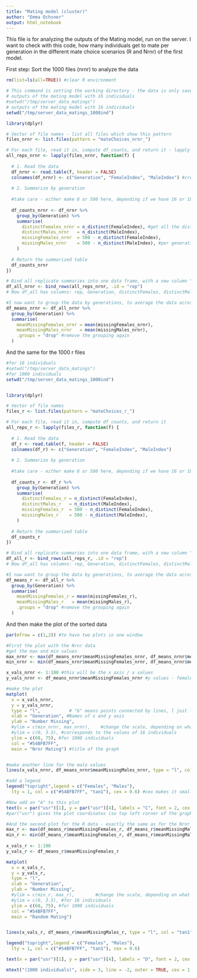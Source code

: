 ```yaml
---
title: "Mating model (cluster)"
author: "Emma Ochsner"
output: html_notebook
---
```



This file is for analyzing the outputs of the Mating model, run on the server. I want to check with this code, how many individuals get to mate per generation in the different mate choice scenarios (R and Nrnr) of the first model.

First step:
Sort the 1000 files (nrnr) to analyze the data

```r

rm(list=ls(all=TRUE)) #clear R environment

# This command is setting the working directory - the data is only saved on the server and I have a folder on my computer which is mounted with the corresponding folder on the server. 
# outputs of the mating model with 16 individuals
#setwd("/tmp/server_data_matings")
# outputs of the mating model with 16 individuals
setwd("/tmp/server_data_matings_1000ind")

library(dplyr)

# Vector of file names - list all files which show this pattern
files_nrnr <- list.files(pattern = "mateChoices_nrnr_")

# For each file, read it in, compute df_counts, and return it - lapply is a command which applies the following function on all the files, stored in the vector files_nrnr
all_reps_nrnr <- lapply(files_nrnr, function(f) {
  
  # 1. Read the data
  df_nrnr <- read.table(f, header = FALSE)
  colnames(df_nrnr) <- c("Generation", "FemaleIndex", "MaleIndex") #create a table with these columns
  
  # 2. Summarize by generation
  
  #take care - either make 8 or 500 here, depending if we have 16 or 1000 individuals!!!!
  
  df_counts_nrnr <- df_nrnr %>%
    group_by(Generation) %>%
    summarise(
      distinctFemales_nrnr = n_distinct(FemaleIndex), #get all the distinct indexes per generation
      distinctMales_nrnr   = n_distinct(MaleIndex),
      missingFemales_nrnr  = 500 - n_distinct(FemaleIndex), 
      missingMales_nrnr    = 500 - n_distinct(MaleIndex), #per generation we have 8 or 500 males/females - by substracting the number of distinct indexes (so all individuals which mated per generation) I get the number of individuals which did not mate in a given generation.
    )
  
  # Return the summarized table
  df_counts_nrnr
})

# Bind all replicate summaries into one data frame, with a new column "rep" indicating which replicate
df_all_nrnr <- bind_rows(all_reps_nrnr, .id = "rep") 
# Now df_all has columns: rep, Generation, distinctFemales, distinctMales, missingFemales, missingMales

#I now want to group the data by generations, to average the data across all replicates for each generation. 
df_means_nrnr <- df_all_nrnr %>%
  group_by(Generation) %>%
  summarise(
    meanMissingFemales_nrnr = mean(missingFemales_nrnr),
    meanMissingMales_nrnr   = mean(missingMales_nrnr),
    .groups = "drop" #remove the grouping again
  )


```


And the same for the 1000 r files
```r
#for 16 individuals
#setwd("/tmp/server_data_matings")
#for 1000 individuals
setwd("/tmp/server_data_matings_1000ind")


library(dplyr)

# Vector of file names
files_r <- list.files(pattern = "mateChoices_r_")

# For each file, read it in, compute df_counts, and return it
all_reps_r <- lapply(files_r, function(f) {
  
  # 1. Read the data
  df_r <- read.table(f, header = FALSE)
  colnames(df_r) <- c("Generation", "FemaleIndex", "MaleIndex")
  
  # 2. Summarize by generation
  
  #take care - either make 8 or 500 here, depending if we have 16 or 1000 individuals!!!!!
  
  df_counts_r <- df_r %>%
    group_by(Generation) %>%
    summarise(
      distinctFemales_r = n_distinct(FemaleIndex),
      distinctMales_r   = n_distinct(MaleIndex),
      missingFemales_r  = 500 - n_distinct(FemaleIndex),
      missingMales_r    = 500 - n_distinct(MaleIndex),
    )
  
  # Return the summarized table
  df_counts_r
})

# Bind all replicate summaries into one data frame, with a new column "rep" indicating which replicate
df_all_r <- bind_rows(all_reps_r, .id = "rep") 
# Now df_all has columns: rep, Generation, distinctFemales, distinctMales, missingFemales, missingMales

#I now want to group the data by generations, to average the data across all replicates for each generation. 
df_means_r <- df_all_r %>%
  group_by(Generation) %>%
  summarise(
    meanMissingFemales_r = mean(missingFemales_r),
    meanMissingMales_r   = mean(missingMales_r),
    .groups = "drop" #remove the grouping again
  )

```


And then make the plot of the sorted data

```r

par(mfrow = c(1,2)) #to have two plots in one window

#First the plot with the Nrnr data
#get the max and min values 
max_nrnr <- max(df_means_nrnr$meanMissingFemales_nrnr, df_means_nrnr$meanMissingMales_nrnr)
min_nrnr <- min(df_means_nrnr$meanMissingFemales_nrnr, df_means_nrnr$meanMissingMales_nrnr)

x_vals_nrnr <- 1:100 #this will be the x axis / x values
y_vals_nrnr <- df_means_nrnr$meanMissingFemales_nrnr #y values - female data

#make the plot
matplot(
  x = x_vals_nrnr,
  y = y_vals_nrnr,
  type = "l",           # "b" means points connected by lines, l just lines
  xlab = "Generation", #Names of x and y axis
  ylab = "Number Missing", 
  #ylim = c(min_nrnr, max_nrnr),    #change the scale, depending on what data you are running
  #ylim = c(0, 3.5), #corresponds to the values of 16 individuals
  ylim = c(60, 75), #for 1000 individuals
  col = "#54BFB7FF", 
  main = "Nrnr Mating") #title of the graph


#make another line for the male values
lines(x_vals_nrnr, df_means_nrnr$meanMissingMales_nrnr, type = "l", col = "tan1")

#add a legend
legend("topright",legend = c("Females", "Males"),
  lty = 1, col = c("#54BFB7FF", "tan1"), cex = 0.6) #cex makes it smaller

#Now add an "A" to this plot
text(x = par("usr")[1], y = par("usr")[4], labels = "C", font = 2, cex = 1.1, adj = c(-0.5, 1.5))  
#par("usr") gives the plot coordinates (so top left corner of the graph - 1 & 4), then labels = ... gives the plot a label, and then make it bold and larger, and adj places the label correctly

#And the second plot for the R data - exactly the same as for the Nrnr data
max_r <- max(df_means_r$meanMissingFemales_r, df_means_r$meanMissingMales_r)
min_r <- min(df_means_r$meanMissingFemales_r, df_means_r$meanMissingMales_r)
  
x_vals_r <- 1:100
y_vals_r <- df_means_r$meanMissingFemales_r

matplot(
  x = x_vals_r,
  y = y_vals_r,
  type = "l",           
  xlab = "Generation",
  ylab = "Number Missing", 
  #ylim = c(min_r, max_r),        #change the scale, depending on what data you are running
  #ylim = c(0, 3.5), #for 16 individuals
  ylim = c(60, 75), #for 1000 individuals
  col = "#54BFB7FF", 
  main = "Random Mating")


lines(x_vals_r, df_means_r$meanMissingMales_r, type = "l", col = "tan1")

legend("topright",legend = c("Females", "Males"),
  lty = 1, col = c("#54BFB7FF", "tan1"), cex = 0.6)

text(x = par("usr")[1], y = par("usr")[4], labels = "D", font = 2, cex = 1.1, adj = c(-0.5, 1.5)) 

mtext("(1000 individuals)", side = 3, line = -2, outer = TRUE, cex = 1.2, font = 2) #creates a shared title - change number of individuals!



```